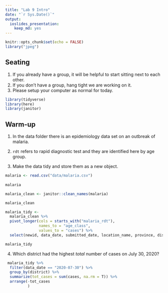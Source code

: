 ```yaml
---
title: "Lab 9 Intro"
date: "`r Sys.Date()`"
output: 
  ioslides_presentation: 
    keep_md: yes
---
```


```r
knitr::opts_chunk$set(echo = FALSE)
library("jpeg")
```

## Seating
1. If you already have a group, it will be helpful to start sitting next to each other.
2. If you don't have a group, hang tight we are working on it.
3. Please setup your computer as normal for today.

```r
library(tidyverse)
library(here)
library(janitor)
```

## Warm-up
1. In the data folder there is an epidemiology data set on an outbreak of malaria.
2. `rdt` refers to rapid diagnostic test and they are identified here by age group.

3. Make the data tidy and store them as a new object.
```r
malaria <- read.csv("data/malaria.csv") 
  
malaria
```
```r
malaria_clean <- janitor::clean_names(malaria)

malaria_clean
```
```r
malaria_tidy <- 
  malaria_clean %>% 
  pivot_longer(cols = starts_with("malaria_rdt"),
               names_to = "age_class",
               values_to = "cases") %>% 
  select(newid, data_date, submitted_date, location_name, province, district, age_class, cases)

malaria_tidy
```

4. Which district had the highest *total* number of cases on July 30, 2020?
```r
 malaria_tidy %>% 
  filter(data_date == "2020-07-30") %>% 
  group_by(district) %>% 
  summarize(tot_cases = sum(cases, na.rm = T)) %>% 
  arrange(-tot_cases
          )
  
```


